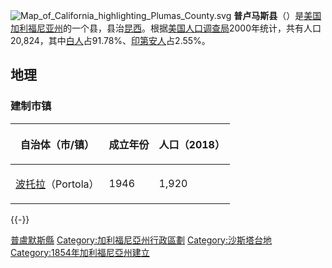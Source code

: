 {{noteTA
|T=zh-hans:普卢马斯县;zh-hant:普盧默斯縣;
|1=zh-hans:普卢马斯;zh-hant:普盧默斯;
}}
[[File:Map_of_California_highlighting_Plumas_County.svg|right]]
'''普卢马斯县'''（{{lang-en|Plumas County}}）是[[美国|美国]][[加利福尼亚州|加利福尼亚州]]的一个县，县治[[昆西_(加利福尼亚州)|昆西]]。根据[[美国人口调查局|美国人口调查局]]2000年统计，共有人口20,824，其中[[白人|白人]]占91.78%、[[印第安人|印第安人]]占2.55%。

==地理==
===建制市镇===
{| class="wikitable sortable" style="margin:auto;"
! 自治体（市/镇）
! 成立年份
! 人口（2018）
|-
| [[波托拉_(加利福尼亚州)|波托拉]]（Portola）
| 1946
| 1,920
|}
{{-}}

{{普盧默斯縣 (加利福尼亞州)}}
{{California}}
{{Authority control}}

{{DEFAULTSORT:Plumas County}}
[[Category:普盧默斯縣|]]
[[Category:加利福尼亞州行政區劃|Category:加利福尼亞州行政區劃]]
[[Category:沙斯塔台地|Category:沙斯塔台地]]
[[Category:1854年加利福尼亞州建立|Category:1854年加利福尼亞州建立]]

{{California-geo-stub}}